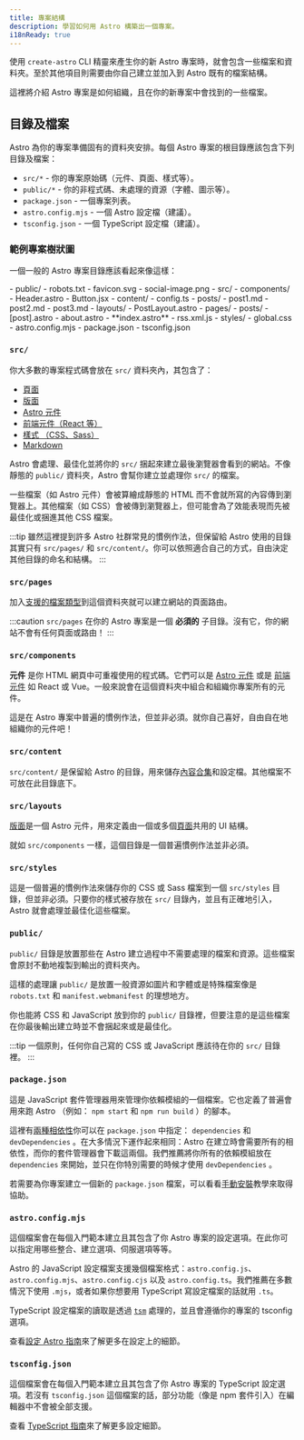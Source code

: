 ```yaml
---
title: 專案結構
description: 學習如何用 Astro 構築出一個專案。
i18nReady: true
---
```


使用 `create-astro` CLI 精靈來產生你的新 Astro 專案時，就會包含一些檔案和資料夾。至於其他項目則需要由你自己建立並加入到 Astro 既有的檔案結構。

這裡將介紹 Astro 專案是如何組織，且在你的新專案中會找到的一些檔案。

## 目錄及檔案

Astro 為你的專案準備固有的資料夾安排。每個 Astro 專案的根目錄應該包含下列目錄及檔案：

- `src/*` - 你的專案原始碼（元件、頁面、樣式等）。
- `public/*` - 你的非程式碼、未處理的資源（字體、圖示等）。
- `package.json` - 一個專案列表。
- `astro.config.mjs` - 一個 Astro 設定檔（建議）。
- `tsconfig.json` - 一個 TypeScript 設定檔（建議）。

### 範例專案樹狀圖

一個一般的 Astro 專案目錄應該看起來像這樣：

<FileTree>
- public/
  - robots.txt
  - favicon.svg
  - social-image.png
- src/
  - components/
    - Header.astro
    - Button.jsx
  - content/
      - config.ts
      - posts/
        - post1.md
        - post2.md
        - post3.md
  - layouts/
    - PostLayout.astro
  - pages/
    - posts/
      - [post].astro
    - about.astro
    - **index.astro**
    - rss.xml.js
  - styles/
    - global.css
- astro.config.mjs
- package.json
- tsconfig.json
</FileTree>

### `src/`

你大多數的專案程式碼會放在 `src/` 資料夾內，其包含了：

- [頁面](/zh-tw/basics/astro-pages/)
- [版面](/zh-tw/basics/layouts/)
- [Astro 元件](/zh-tw/basics/astro-components/)
- [前端元件（React 等）](/zh-tw/guides/framework-components/)
- [樣式 （CSS、Sass）](/zh-tw/guides/styling/)
- [Markdown](/zh-tw/guides/markdown-content/)

Astro 會處理、最佳化並將你的 `src/` 捆起來建立最後瀏覽器會看到的網站。不像靜態的 `public/` 資料夾，Astro 會幫你建立並處理你 `src/` 的檔案。

一些檔案（如 Astro 元件）會被算繪成靜態的 HTML 而不會就所寫的內容傳到瀏覽器上。其他檔案（如 CSS）會被傳到瀏覽器上，但可能會為了效能表現而先被最佳化或捆進其他 CSS 檔案。

:::tip
雖然這裡提到許多 Astro 社群常見的慣例作法，但保留給 Astro 使用的目錄其實只有 `src/pages/` 和 `src/content/`。你可以依照適合自己的方式，自由決定其他目錄的命名和結構。
:::

### `src/pages`

加入[支援的檔案類型](/zh-tw/basics/astro-pages/#支援的頁面檔案類型)到這個資料夾就可以建立網站的頁面路由。

:::caution
`src/pages` 在你的 Astro 專案是一個 **必須的** 子目錄。沒有它，你的網站不會有任何頁面或路由！
:::

### `src/components`

**元件** 是你 HTML 網頁中可重複使用的程式碼。它們可以是 [Astro 元件](/zh-tw/basics/astro-components/) 或是 [前端元件](/zh-tw/guides/framework-components/) 如 React 或 Vue。一般來說會在這個資料夾中組合和組織你專案所有的元件。

這是在 Astro 專案中普遍的慣例作法，但並非必須。就你自己喜好，自由自在地組織你的元件吧！

### `src/content`

`src/content/` 是保留給 Astro 的目錄，用來儲存[內容合集](/zh-tw/guides/content-collections/)和設定檔。其他檔案不可放在此目錄底下。

### `src/layouts`

[版面](/zh-tw/basics/layouts/)是一個 Astro 元件，用來定義由一個或多個[頁面](/zh-tw/basics/astro-pages/)共用的 UI 結構。

就如 `src/components` 一樣，這個目錄是一個普遍慣例作法並非必須。

### `src/styles`

這是一個普遍的慣例作法來儲存你的 CSS 或 Sass 檔案到一個 `src/styles` 目錄，但並非必須。只要你的樣式被存放在 `src/` 目錄內，並且有正確地引入，Astro 就會處理並最佳化這些檔案。

### `public/`

 `public/` 目錄是放置那些在 Astro 建立過程中不需要處理的檔案和資源。這些檔案會原封不動地複製到輸出的資料夾內。

這樣的處理讓 `public/` 是放置一般資源如圖片和字體或是特殊檔案像是 `robots.txt` 和 `manifest.webmanifest` 的理想地方。

你也能將 CSS 和 JavaScript 放到你的 `public/` 目錄裡，但要注意的是這些檔案在你最後輸出建立時並不會捆起來或是最佳化。

:::tip
一個原則，任何你自己寫的 CSS 或 JavaScript 應該待在你的 `src/` 目錄裡。
:::

### `package.json`

這是 JavaScript 套件管理器用來管理你依賴模組的一個檔案。它也定義了普遍會用來跑 Astro （例如： `npm start` 和 `npm run build` ）的腳本。

這裡有[兩種相依性](https://docs.npmjs.com/specifying-dependencies-and-devdependencies-in-a-package-json-file)你可以在 `package.json` 中指定： `dependencies` 和 `devDependencies` 。在大多情況下運作起來相同：Astro 在建立時會需要所有的相依性，而你的套件管理器會下載這兩個。我們推薦將你所有的依賴模組放在 `dependencies` 來開始，並只在你特別需要的時候才使用 `devDependencies` 。

若需要為你專案建立一個新的 `package.json` 檔案，可以看看[手動安裝](/zh-tw/install-and-setup/#manual-setup)教學來取得協助。

### `astro.config.mjs`

這個檔案會在每個入門範本建立且其包含了你 Astro 專案的設定選項。在此你可以指定用哪些整合、建立選項、伺服選項等等。

Astro 的 JavaScript 設定檔案支援幾個檔案格式：`astro.config.js`、`astro.config.mjs`、`astro.config.cjs` 以及 `astro.config.ts`。我們推薦在多數情況下使用 `.mjs`，或者如果你想要用 TypeScript 寫設定檔案的話就用 `.ts`。

TypeScript 設定檔案的讀取是透過 [`tsm`](https://github.com/lukeed/tsm) 處理的，並且會遵循你的專案的 tsconfig 選項。

查看[設定 Astro 指南](/zh-tw/reference/configuration-reference/)來了解更多在設定上的細節。

### `tsconfig.json`

這個檔案會在每個入門範本建立且其包含了你 Astro 專案的 TypeScript 設定選項。若沒有 `tsconfig.json` 這個檔案的話，部分功能（像是 npm 套件引入）在編輯器中不會被全部支援。

查看 [TypeScript 指南](/zh-tw/guides/typescript/)來了解更多設定細節。

